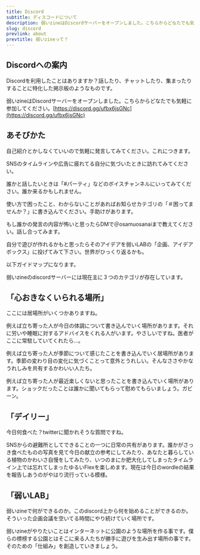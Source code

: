 ```yaml
---
title: Discord
subtitle: ディスコードについて
description: 弱いzineはDiscordサーバーをオープンしました。こちらからどなたでも気軽に参加してください。
slug: discord
prevlink: about
prevtitle: 弱いzineって？
---
```




## Discordへの案内

Discordを利用したことはありますか？話したり、チャットしたり、集まったりすることに特化した掲示板のようなものです。

弱いzineはDiscordサーバーをオープンしました。こちらからどなたでも気軽に参加してください。[https://discord.gg/ufbx6jsGNc](https://discord.gg/ufbx6jsGNc)

## あそびかた

自己紹介とかしなくていいので気軽に発言してみてください。これにつきます。

SNSのタイムラインや広告に疲れてる自分に気づいたときに訪れてみてください。

誰かと話したいときは「#パーティ」などのボイスチャンネルにいってみてください。誰か来るかもしれません。

使い方で困ったこと、わからないことがあればお知らせカテゴリの「＃困ってませんか？」に書き込んでください。手助けがあります。

もし誰かの発言の内容が怖いと思ったらDMで＠osamuosanaiまで教えてください。話し合ってみます。

自分で遊びが作れるかもと思ったらそのアイデアを弱いLABの「企画、アイデアボックス」に投げてみて下さい。世界がひっくり返るかも。

以下ガイドマップになります。

弱いzineのdiscordサーバーには現在主に３つのカテゴリが存在しています。

## 「心おきなくいられる場所」

ここには居場所がいくつかありますね。

例えば立ち寄った人が今日の体調について書き込んでいく場所があります。それに労いや睡眠に対するアドバイスをくれる人がいます。やさしいですね。医者がここに常駐していてくれたら...。

例えば立ち寄った人が季節について感じたことを書き込んでいく居場所があります。季節の変わり目の変化に気づくことって意外とうれしい。そんなささやかなうれしみを共有するかわいい人たち。

例えば立ち寄った人が最近楽しくないと思ったことを書き込んでいく場所があります。ショックだったことは誰かに聞いてもらって慰めてもらいましょう。ガビーン。

## 「デイリー」

今日何食べた？twitterに聞かれそうな質問ですね。

SNSからの避難所としてできることの一つに日常の共有があります。誰かがさっき食べたものの写真を見て今日の献立の参考にしてみたり、あなたと暮らしている植物のかわいさ自慢をしてみたり、いつのまにか肥大化してしまったタイムライン上では忘れてしまったゆるいFlexを楽しめます。現在は今日のwordleの結果を報告しあうのがやはり流行っている模様。

## 「弱いLAB」

弱いzineで何ができるのか。このdiscord上から何を始めることができるのか。そういった企画会議を空いてる時間にやり続けていく場所です。

弱いzineがやりたいことはインターネットに公園のような場所を作る事です。僕らの標榜する公園とはそこに来る人たちが勝手に遊びを生み出す場所の事です。そのための「仕組み」を創造していきましょう。
